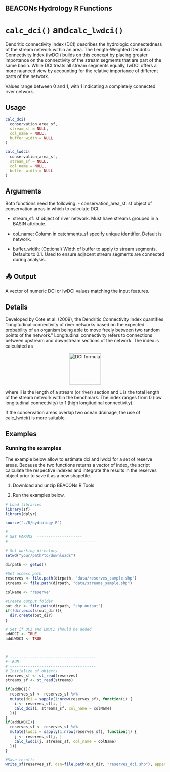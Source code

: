 ## BEACONs Hydrology R Functions

# `calc_dci()` and`calc_lwdci()`

Dendritic connectivity index (DCI) describes the hydrologic connectedness of the stream network within an area. The Length-Weighted Dendritic Connectivity Index (lwDCI) builds on this concept by placing greater importance on the connectivity of the stream segments that are part of the same basin. While DCI treats all stream segments equally, lwDCI offers a more nuanced view by accounting for the relative importance of different parts of the network.  

Values range between 0 and 1, with 1 indicating a completely connected river network.  

## Usage

```r
calc_dci(
  conservation_area_sf,
  stream_sf = NULL,
  col_name = NULL,
  buffer_width = NULL
)

calc_lwdci(
  conservation_area_sf,
  stream_sf = NULL,
  col_name = NULL,
  buffer_width = NULL
)
```
## Arguments
Both functions need the following:
- conservation_area_sf: sf object of conservation areas in which to calculate DCI.

- stream_sf: sf object of river network. Must have streams grouped in a BASIN attribute.

- col_name: Column in catchments_sf specify unique identifier. Default is network.

- buffer_width: (Optional) Width of buffer to apply to stream segments. Defaults to 0.1. Used to ensure adjacent stream segments are connected during analysis.

## 📤 Output
A vector of numeric DCI or lwDCI values matching the input features.

## Details
Developed by Cote et al. (2009), the Dendritic Connectivity Index quantifies “longitudinal connectivity of river networks based on the expected probability of an organism being able to move freely between two random points of the network.” Longitudinal connectivity refers to connections between upstream and downstream sections of the network. The index is calculated as 

<div style="text-align: center;">
  <img src="images/dci.png" alt="DCI formula" width="100" />
</div>

where li is the length of a stream (or river) section and L is the total length of the stream network within the benchmark. The index ranges from 0 (low longitudinal connectivity) to 1 (high longitudinal connectivity). 

If the conservation areas overlap two ocean drainage, the use of calc_lwdci() is more suitable.

## Examples
### Running the examples

The example below allow to estimate dci and lwdci for a set of reserve areas. Because the two functions returns a vector of index, the script calculate the respective indexes and integrate the results in the reserves object prior to save it as a new shapefile. 

1. Download and unzip BEACONs R Tools 

2. Run the examples below.

```r
# Load libraries
library(sf)
library(dplyr)

source("./R/hydrology.R")

# --------------------------------------
# SET PARAMS  --------------------
# --------------------------------------

# Set working directory
setwd("your/path/to/downloads")

dirpath <- getwd()

#Set access path 
reserves <- file.path(dirpath, "data/reserves_sample.shp")
streams <- file.path(dirpath, "data/streams_sample.shp")

colName <- "reserve"

#Create output folder
out_dir <- file.path(dirpath, "shp_output")
if(!dir.exists(out_dir)){
  dir.create(out_dir)
}

# Set if DCI and LWDCI should be added
addDCI <- TRUE
addLWDCI <- TRUE



# --------------------------------------
#--RUN
# --------------------------------------
# Initialize sf objects
reserves_sf <- st_read(reserves)
streams_sf <- st_read(streams)

if(addDCI){
  reserves_sf <- reserves_sf %>%
  mutate(dci = sapply(1:nrow(reserves_sf), function(i) {
    i <- reserves_sf[i, ]
    calc_dci(i, streams_sf, col_name = colName) 
  }))
}
if(addLWDCI){
  reserves_sf <- reserves_sf %>%
  mutate(lwdci = sapply(1:nrow(reserves_sf), function(j) {
    j <- reserves_sf[j, ]
    calc_lwdci(j, streams_sf, col_name = colName) 
  }))
}

#Save results
write_sf(reserves_sf, dsn=file.path(out_dir, "reserves_dci.shp"), append = FALSE)
```

